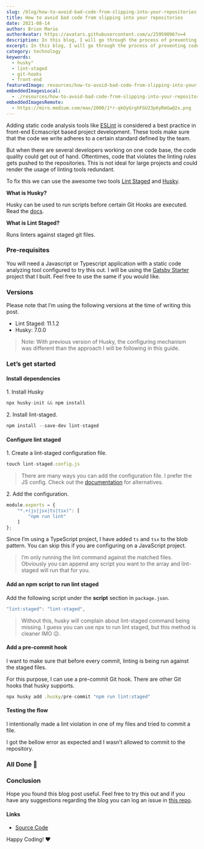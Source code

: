 ```yaml
---
slug: /blog/how-to-avoid-bad-code-from-slipping-into-your-repositories
title: How to avoid bad code from slipping into your repositories
date: 2021-08-14
author: Brion Mario
authorAvatar: https://avatars.githubusercontent.com/u/25959096?v=4
description: In this blog, I will go through the process of preventing code that violates lint rules from being slipped into repositories using Lint Staged and Husky.
excerpt: In this blog, I will go through the process of preventing code that violates lint rules from being slipped into repositories using Lint Staged and Husky.
category: technology
keywords:
  - husky"
  - lint-staged
  - git-hooks
  - front-end
featuredImage: resources/how-to-avoid-bad-code-from-slipping-into-your-repositories-0.png
embeddedImagesLocal:
  - ./resources/how-to-avoid-bad-code-from-slipping-into-your-repositories-1.png
embeddedImagesRemote:
  - https://miro.medium.com/max/2000/1*r-qkOyGrghFGU23p6yRmGw@2x.png
---
```



<GatsbyImage alt="Banner Image" className="mb-4" image={getImage(props.remoteImages[0])} />

Adding static code analysis tools like [ESLint](https://eslint.org/) is considered a best practice in front-end Ecmascript based project development. These tools make sure that the code we write adheres to a certain standard defined by the team.

But when there are several developers working on one code base, the code quality could get out of hand. Oftentimes, code that violates the linting rules gets pushed to the repositories. This is not ideal for large projects and could render the usage of linting tools redundant.

To fix this we can use the awesome two tools [Lint Staged](https://www.npmjs.com/package/lint-staged) and [Husky](https://typicode.github.io/husky/).

**What is Husky?**

Husky can be used to run scripts before certain Git Hooks are executed. Read the [docs](https://typicode.github.io/husky/#/).

**What is Lint Staged?**

Runs linters against staged git files.

### Pre-requisites

You will need a Javascript or Typescript application with a static code analyzing tool configured to try this out. I will be using the [Gatsby Starter](https://github.com/brionmario/gatsby-starter) project that I built. Feel free to use the same if you would like.

### Versions

Please note that I’m using the following versions at the time of writing this post.

*   Lint Staged: 11.1.2
*   Husky: 7.0.0

> Note: With previous version of Husky, the configuring mechanism was different than the approach I will be following in this guide.

### Let’s get started

#### Install dependencies

1\.  Install Husky

```js
npx husky-init && npm install
```

2\. Install lint-staged.

```js
npm install --save-dev lint-staged
```

#### Configure lint staged

1\.  Create a lint-staged configuration file.

```js
touch lint-staged.config.js
```

> There are many ways you can add the configuration file. I prefer the JS config. Check out the [documentation](https://github.com/okonet/lint-staged#configuration) for alternatives.

2\. Add the configuration.

```js
module.exports = {
    "*.+(js|jsx|ts|tsx)": [
        "npm run lint"
    ]
};
```

Since I’m using a TypeScript project, I have added `ts` and `tsx`  to the blob pattern. You can skip this if you are configuring on a JavaScript project.

> I’m only running the lint command against the matched files. Obviously you can append any script you want to the array and lint-staged will run that for you.

#### Add an npm script to run lint staged

Add the following script under the **script** section in `package.json`.

```js
"lint:staged": "lint-staged",
```

> Without this, husky will complain about lint-staged command being missing. I guess you can use npx to run lint staged, but this method is cleaner IMO 😉.

#### Add a pre-commit hook

I want to make sure that before every commit, linting is being run against the staged files.

For this purpose, I can use a pre-commit Git hook. There are other Git hooks that husky supports.

```js
npx husky add .husky/pre-commit "npm run lint:staged"
```

#### Testing the flow

I intentionally made a lint violation in one of my files and tried to commit a file.

I got the bellow error as expected and I wasn’t allowed to commit to the repository.

<GatsbyImage alt="Terminal Image" className="mb-4" image={getImage(props.localImages[0])} />

### All Done 🥳

### Conclusion

Hope you found this blog post useful. Feel free to try this out and if you have any suggestions regarding the blog you can log an issue in [this repo](https://github.com/brionmario/blog-resources/issues).

#### Links

*   [Source Code](https://github.com/brionmario/gatsby-starter/tree/init-lint-staged-and-husky)

Happy Coding! ❤️
